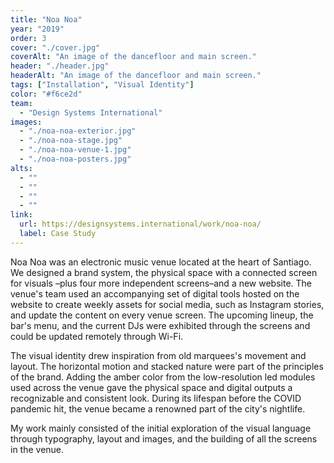 ```yaml
---
title: "Noa Noa"
year: "2019"
order: 3
cover: "./cover.jpg"
coverAlt: "An image of the dancefloor and main screen."
header: "./header.jpg"
headerAlt: "An image of the dancefloor and main screen."
tags: ["Installation", "Visual Identity"]
color: "#f6ce2d"
team:
  - "Design Systems International"
images:
  - "./noa-noa-exterior.jpg"
  - "./noa-noa-stage.jpg"
  - "./noa-noa-venue-1.jpg"
  - "./noa-noa-posters.jpg"
alts:
  - ""
  - ""
  - ""
  - ""
link:
  url: https://designsystems.international/work/noa-noa/
  label: Case Study
---
```


Noa Noa was an electronic music venue located at the heart of Santiago. We designed a brand system, the physical space with a connected screen for visuals –plus four more independent screens–and a new website. The venue's team used an accompanying set of digital tools hosted on the website to create weekly assets for social media, such as Instagram stories, and update the content on every venue screen. The upcoming lineup, the bar's menu, and the current DJs were exhibited through the screens and could be updated remotely through Wi-Fi.

The visual identity drew inspiration from old marquees's movement and layout. The horizontal motion and stacked nature were part of the principles of the brand. Adding the amber color from the low-resolution led modules used across the venue gave the physical space and digital outputs a recognizable and consistent look. During its lifespan before the COVID pandemic hit, the venue became a renowned part of the city's nightlife.

My work mainly consisted of the initial exploration of the visual language through typography, layout and images, and the building of all the screens in the venue.

